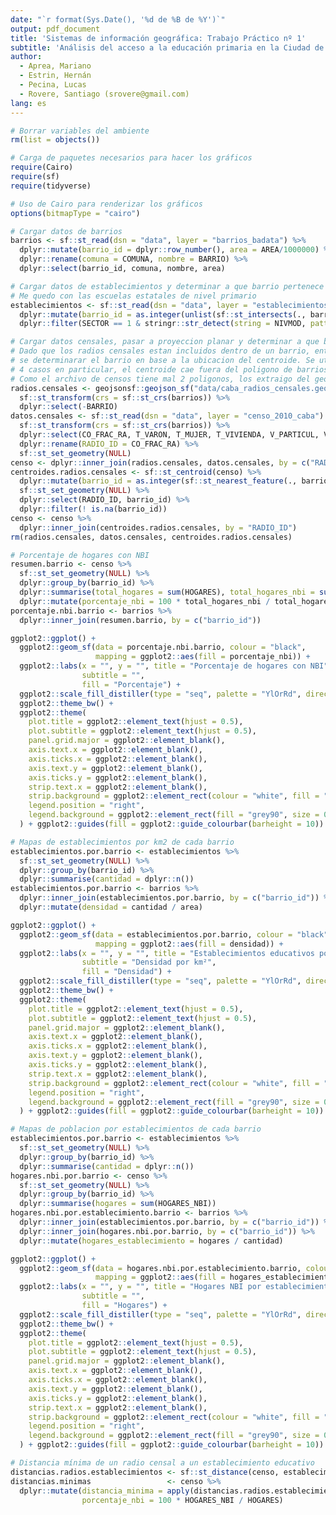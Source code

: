 ```yaml
---
date: "`r format(Sys.Date(), '%d de %B de %Y')`"
output: pdf_document
title: 'Sistemas de información geográfica: Trabajo Práctico nº 1'
subtitle: 'Análisis del acceso a la educación primaria en la Ciudad de Buenos Aires'
author: 
  - Aprea, Mariano
  - Estrin, Hernán
  - Pecina, Lucas
  - Rovere, Santiago (srovere@gmail.com)
lang: es
---
```


```r
# Borrar variables del ambiente
rm(list = objects())

# Carga de paquetes necesarios para hacer los gráficos
require(Cairo)
require(sf)
require(tidyverse)

# Uso de Cairo para renderizar los gráficos
options(bitmapType = "cairo")

# Cargar datos de barrios
barrios <- sf::st_read(dsn = "data", layer = "barrios_badata") %>%
  dplyr::mutate(barrio_id = dplyr::row_number(), area = AREA/1000000) %>%
  dplyr::rename(comuna = COMUNA, nombre = BARRIO) %>%
  dplyr::select(barrio_id, comuna, nombre, area)

# Cargar datos de establecimientos y determinar a que barrio pertenece cada uno de ellos
# Me quedo con las escuelas estatales de nivel primario
establecimientos <- sf::st_read(dsn = "data", layer = "establecimientos-educativos") %>%
  dplyr::mutate(barrio_id = as.integer(unlist(sf::st_intersects(., barrios)))) %>%
  dplyr::filter(SECTOR == 1 & stringr::str_detect(string = NIVMOD, pattern = "PriCom")) 

# Cargar datos censales, pasar a proyeccion planar y determinar a que barrio pertenece cada uno de ellos
# Dado que los radios censales estan incluidos dentro de un barrio, entonces para evitar problemas de proyeccion
# se determinarar el barrio en base a la ubicacion del centroide. Se utiliza st_nearest_feature porque para
# 4 casos en particular, el centroide cae fuera del poligono de barrios (por los "huecos" que tiene)
# Como el archivo de censos tiene mal 2 poligonos, los extraigo del geojson y luego hago join con los datos censales.
radios.censales <- geojsonsf::geojson_sf("data/caba_radios_censales.geojson") %>%
  sf::st_transform(crs = sf::st_crs(barrios)) %>%
  dplyr::select(-BARRIO)
datos.censales <- sf::st_read(dsn = "data", layer = "censo_2010_caba") %>%
  sf::st_transform(crs = sf::st_crs(barrios)) %>%
  dplyr::select(CO_FRAC_RA, T_VARON, T_MUJER, T_VIVIENDA, V_PARTICUL, V_COLECTIV) %>%
  dplyr::rename(RADIO_ID = CO_FRAC_RA) %>%
  sf::st_set_geometry(NULL)
censo <- dplyr::inner_join(radios.censales, datos.censales, by = c("RADIO_ID"))
centroides.radios.censales <- sf::st_centroid(censo) %>%
  dplyr::mutate(barrio_id = as.integer(sf::st_nearest_feature(., barrios))) %>%
  sf::st_set_geometry(NULL) %>%
  dplyr::select(RADIO_ID, barrio_id) %>%
  dplyr::filter(! is.na(barrio_id))
censo <- censo %>%
  dplyr::inner_join(centroides.radios.censales, by = "RADIO_ID")
rm(radios.censales, datos.censales, centroides.radios.censales)
```

```r
# Porcentaje de hogares con NBI
resumen.barrio <- censo %>%
  sf::st_set_geometry(NULL) %>%
  dplyr::group_by(barrio_id) %>%
  dplyr::summarise(total_hogares = sum(HOGARES), total_hogares_nbi = sum(HOGARES_NBI)) %>%
  dplyr::mutate(porcentaje_nbi = 100 * total_hogares_nbi / total_hogares)
porcentaje.nbi.barrio <- barrios %>%
  dplyr::inner_join(resumen.barrio, by = c("barrio_id"))

ggplot2::ggplot() +
  ggplot2::geom_sf(data = porcentaje.nbi.barrio, colour = "black",
                   mapping = ggplot2::aes(fill = porcentaje_nbi)) +
  ggplot2::labs(x = "", y = "", title = "Porcentaje de hogares con NBI",
                subtitle = "",
                fill = "Porcentaje") +
  ggplot2::scale_fill_distiller(type = "seq", palette = "YlOrRd", direction = 1) +
  ggplot2::theme_bw() +
  ggplot2::theme(
    plot.title = ggplot2::element_text(hjust = 0.5),
    plot.subtitle = ggplot2::element_text(hjust = 0.5),
    panel.grid.major = ggplot2::element_blank(),
    axis.text.x = ggplot2::element_blank(),
    axis.ticks.x = ggplot2::element_blank(),
    axis.text.y = ggplot2::element_blank(),
    axis.ticks.y = ggplot2::element_blank(),
    strip.text.x = ggplot2::element_blank(),
    strip.background = ggplot2::element_rect(colour = "white", fill = "white"),
    legend.position = "right",
    legend.background = ggplot2::element_rect(fill = "grey90", size = 0.1, linetype = "solid", colour = "black")
  ) + ggplot2::guides(fill = ggplot2::guide_colourbar(barheight = 10))
```

```r
# Mapas de establecimientos por km2 de cada barrio
establecimientos.por.barrio <- establecimientos %>%
  sf::st_set_geometry(NULL) %>%
  dplyr::group_by(barrio_id) %>%
  dplyr::summarise(cantidad = dplyr::n())
establecimientos.por.barrio <- barrios %>%
  dplyr::inner_join(establecimientos.por.barrio, by = c("barrio_id")) %>%
  dplyr::mutate(densidad = cantidad / area)

ggplot2::ggplot() +
  ggplot2::geom_sf(data = establecimientos.por.barrio, colour = "black",
                   mapping = ggplot2::aes(fill = densidad)) +
  ggplot2::labs(x = "", y = "", title = "Establecimientos educativos por barrio",
                subtitle = "Densidad por km²",
                fill = "Densidad") +
  ggplot2::scale_fill_distiller(type = "seq", palette = "YlOrRd", direction = 1) +
  ggplot2::theme_bw() +
  ggplot2::theme(
    plot.title = ggplot2::element_text(hjust = 0.5),
    plot.subtitle = ggplot2::element_text(hjust = 0.5),
    panel.grid.major = ggplot2::element_blank(),
    axis.text.x = ggplot2::element_blank(),
    axis.ticks.x = ggplot2::element_blank(),
    axis.text.y = ggplot2::element_blank(),
    axis.ticks.y = ggplot2::element_blank(),
    strip.text.x = ggplot2::element_blank(),
    strip.background = ggplot2::element_rect(colour = "white", fill = "white"),
    legend.position = "right",
    legend.background = ggplot2::element_rect(fill = "grey90", size = 0.1, linetype = "solid", colour = "black")
  ) + ggplot2::guides(fill = ggplot2::guide_colourbar(barheight = 10))
```

```r
# Mapas de poblacion por establecimientos de cada barrio
establecimientos.por.barrio <- establecimientos %>%
  sf::st_set_geometry(NULL) %>%
  dplyr::group_by(barrio_id) %>%
  dplyr::summarise(cantidad = dplyr::n())
hogares.nbi.por.barrio <- censo %>%
  sf::st_set_geometry(NULL) %>%
  dplyr::group_by(barrio_id) %>%
  dplyr::summarise(hogares = sum(HOGARES_NBI))
hogares.nbi.por.establecimiento.barrio <- barrios %>%
  dplyr::inner_join(establecimientos.por.barrio, by = c("barrio_id")) %>%
  dplyr::inner_join(hogares.nbi.por.barrio, by = c("barrio_id")) %>%
  dplyr::mutate(hogares_establecimiento = hogares / cantidad)

ggplot2::ggplot() +
  ggplot2::geom_sf(data = hogares.nbi.por.establecimiento.barrio, colour = "black",
                   mapping = ggplot2::aes(fill = hogares_establecimiento)) +
  ggplot2::labs(x = "", y = "", title = "Hogares NBI por establecimientos educativos",
                subtitle = "",
                fill = "Hogares") +
  ggplot2::scale_fill_distiller(type = "seq", palette = "YlOrRd", direction = 1) +
  ggplot2::theme_bw() +
  ggplot2::theme(
    plot.title = ggplot2::element_text(hjust = 0.5),
    plot.subtitle = ggplot2::element_text(hjust = 0.5),
    panel.grid.major = ggplot2::element_blank(),
    axis.text.x = ggplot2::element_blank(),
    axis.ticks.x = ggplot2::element_blank(),
    axis.text.y = ggplot2::element_blank(),
    axis.ticks.y = ggplot2::element_blank(),
    strip.text.x = ggplot2::element_blank(),
    strip.background = ggplot2::element_rect(colour = "white", fill = "white"),
    legend.position = "right",
    legend.background = ggplot2::element_rect(fill = "grey90", size = 0.1, linetype = "solid", colour = "black")
  ) + ggplot2::guides(fill = ggplot2::guide_colourbar(barheight = 10))
```

```r
# Distancia mínima de un radio censal a un establecimiento educativo
distancias.radios.establecimientos <- sf::st_distance(censo, establecimientos)
distancias.minimas                 <- censo %>%
  dplyr::mutate(distancia_minima = apply(distancias.radios.establecimientos, MARGIN = 1, FUN = min),
                porcentaje_nbi = 100 * HOGARES_NBI / HOGARES)
```